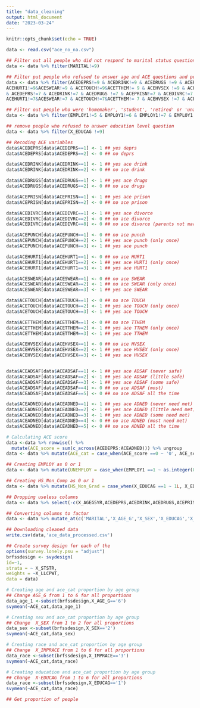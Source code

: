 ```yaml
---
title: "data_cleaning"
output: html_document
date: "2023-03-24"
---
```


```r
knitr::opts_chunk$set(echo = TRUE)
```

```r
data <- read.csv("ace_no_na.csv")
```

```r
## Filter out all people who did not respond to marital status question
data <- data %>% filter(MARITAL!=9)

## Filter put people who refused to answer age and ACE questions and people who were not sure if they suffered from ACE
data <- data %>% filter(ACEDEPRS!=9 & ACEDRINK!=9 & ACEDRUGS !=9 & ACEPRISN!=9 & ACEDIVRC!=9 &ACEPUNCH!=9 &
ACEHURT1!=9&ACESWEAR!=9 & ACETOUCH!=9&ACETTHEM!= 9 & ACEHVSEX !=9 & ACEADSAF != 9 & ACEADNED != 9 
& ACEDEPRS!=7 & ACEDRINK!=7 & ACEDRUGS !=7 & ACEPRISN!=7 & ACEDIVRC!=7 &ACEPUNCH!=7 &
ACEHURT1!=7&ACESWEAR!=7 & ACETOUCH!=7&ACETTHEM!= 7 & ACEHVSEX !=7 & ACEADSAF != 7 & ACEADNED != 7)

## Filter out people who were 'homemaker', 'student', 'retired' or 'unable to work' or refused to answer question
data <- data %>% filter(EMPLOY1!=5 & EMPLOY1!=6 & EMPLOY1!=7 & EMPLOY1!=8 & EMPLOY1!=9)

## remove people who refused to answer education level question
data <- data %>% filter(X_EDUCAG !=9)
```

```r
## Recoding ACE variables
data$ACEDEPRS[data$ACEDEPRS==1] <- 1 ## yes deprs
data$ACEDEPRS[data$ACEDEPRS==2] <- 0 ## no deprs

data$ACEDRINK[data$ACEDRINK==1] <- 1 ## yes ace drink
data$ACEDRINK[data$ACEDRINK==2] <- 0 ## no ace drink

data$ACEDRUGS[data$ACEDRUGS==1] <- 1 ## yes ace drugs
data$ACEDRUGS[data$ACEDRUGS==2] <- 0 ## no ace drugs

data$ACEPRISN[data$ACEPRISN==1] <- 1 ## yes ace prison
data$ACEPRISN[data$ACEPRISN==2] <- 0 ## no ace prison

data$ACEDIVRC[data$ACEDIVRC==1] <- 1 ## yes ace divorce
data$ACEDIVRC[data$ACEDIVRC==2] <- 0 ## no ace divorce
data$ACEDIVRC[data$ACEDIVRC==8] <- 0 ## no ace divorce (parents not married)

data$ACEPUNCH[data$ACEPUNCH==1] <- 0 ## no ace punch
data$ACEPUNCH[data$ACEPUNCH==2] <- 1 ## yes ace punch (only once)
data$ACEPUNCH[data$ACEPUNCH==3] <- 1 ## yes ace punch 

data$ACEHURT1[data$ACEHURT1==1] <- 0 ## no ace HURT1
data$ACEHURT1[data$ACEHURT1==2] <- 1 ## yes ace HURT1 (only once)
data$ACEHURT1[data$ACEHURT1==3] <- 1 ## yes ace HURT1 

data$ACESWEAR[data$ACESWEAR==1] <- 0 ## no ace SWEAR
data$ACESWEAR[data$ACESWEAR==2] <- 1 ## no ace SWEAR (only once)
data$ACESWEAR[data$ACESWEAR==3] <- 1 ## yes ace SWEAR 

data$ACETOUCH[data$ACETOUCH==1] <- 0 ## no ace TOUCH
data$ACETOUCH[data$ACETOUCH==2] <- 1 ## yes ace TOUCH (only once)
data$ACETOUCH[data$ACETOUCH==3] <- 1 ## yes ace TOUCH 

data$ACETTHEM[data$ACETTHEM==1] <- 0 ## no ace TTHEM
data$ACETTHEM[data$ACETTHEM==2] <- 1 ## yes ace TTHEM (only once)
data$ACETTHEM[data$ACETTHEM==3] <- 1 ## yes ace TTHEM

data$ACEHVSEX[data$ACEHVSEX==1] <- 0 ## no ace HVSEX
data$ACEHVSEX[data$ACEHVSEX==2] <- 1 ## yes ace HVSEX (only once)
data$ACEHVSEX[data$ACEHVSEX==3] <- 1 ## yes ace HVSEX


data$ACEADSAF[data$ACEADSAF==1] <- 1 ## yes ace ADSAF (never safe)
data$ACEADSAF[data$ACEADSAF==2] <- 1 ## yes ace ADSAF (little safe)
data$ACEADSAF[data$ACEADSAF==3] <- 1 ## yes ace ADSAF (some safe)
data$ACEADSAF[data$ACEADSAF==4] <- 0 ## no ace ADSAF (most)
data$ACEADSAF[data$ACEADSAF==5] <- 0 ## no ace ADSAF all the time

data$ACEADNED[data$ACEADNED==1] <- 1 ## yes ace ADNED (never need met)
data$ACEADNED[data$ACEADNED==2] <- 1 ## yes ace ADNED (little need met)
data$ACEADNED[data$ACEADNED==3] <- 1 ## yes ace ADNED (some need met)
data$ACEADNED[data$ACEADNED==4] <- 0 ## no ace ADNED (most need met)
data$ACEADNED[data$ACEADNED==5] <- 0 ## no ace ADNED all the time
```

```r
# Calculating ACE score
data <-data %>% rowwise() %>% 
  mutate(ACE_score = sum(c_across(ACEDEPRS:ACEADNED))) %>% ungroup
data <- data %>% mutate(ACE_cat = case_when(ACE_score ==0 ~ '0', ACE_score ==1 ~ '1', ACE_score ==2 ~ '2', ACE_score ==3 ~ '3', ACE_score >3 ~ '4+'))
```

```r
## Creating EMPLOY as 0 or 1
data <- data %>% mutate(UNEMPLOY = case_when(EMPLOY1 ==1 ~ as.integer(0), EMPLOY1 ==2 ~ as.integer(0), EMPLOY1 ==3 ~ as.integer(1), EMPLOY1 ==4 ~ as.integer(1)))
```

```r
## Creating HS_Non_Comp as 0 or 1
data <- data %>% mutate(HS_Non_Grad = case_when(X_EDUCAG ==1 ~ 1L, X_EDUCAG == 2 ~ 0L, X_EDUCAG ==3 ~ 0L,X_EDUCAG ==4 ~ 0L))
```

```r
## Dropping useless columns
data <- data %>% select(-c(X_AGEG5YR,ACEDEPRS,ACEDRINK,ACEDRUGS,ACEPRISN,ACEDIVRC,ACEPUNCH,ACEHURT1,ACESWEAR,ACETOUCH,ACETTHEM,ACEHVSEX,ACEADSAF,ACEADNED,ACE_score,EMPLOY1,X_INCOMG1))
```

```r
## Converting columns to factor
data <- data %>% mutate_at(c('MARITAL','X_AGE_G','X_SEX','X_EDUCAG','X_IMPRACE','ACE_cat'), as.factor)
```

```r
## Downloading cleaned data
write.csv(data,'ace_data_processed.csv')
```


```r
## Create survey design for each of the 
options(survey.lonely.psu = "adjust")
brfssdesign <- svydesign(
id=~1,
strata = ~ X_STSTR,
weights = ~X_LLCPWT,
data = data)
```

```r
# Creating age and ace_cat proportion by age group
## Change AGE_G from 1 to 6 for all proportions
data_age_1 <-subset(brfssdesign,X_AGE_G=='6')
svymean(~ACE_cat,data_age_1)

# Creating sex and ace_cat proportion by age group
## Change  X_SEX from 1 to 2 for all proportions
data_sex <-subset(brfssdesign,X_SEX=='2')
svymean(~ACE_cat,data_sex)

# Creating race and ace_cat proportion by age group
## Change  X_IMPRACE from 1 to 6 for all proportions
data_race <-subset(brfssdesign,X_IMPRACE=='3')
svymean(~ACE_cat,data_race)

# Creating education and ace_cat proportion by age group
## Change  X-EDUCAG from 1 to 6 for all proportions
data_race <-subset(brfssdesign,X_EDUCAG=='1')
svymean(~ACE_cat,data_race)
```

```r
## Get proportion of people 
```
